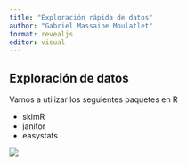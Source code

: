 ---
title: "Exploración rápida de datos"
author: "Gabriel Massaine Moulatlet"
format: revealjs
editor: visual
---

## Exploración de datos

Vamos a utilizar los seguientes paquetes en R

-   skimR
-   janitor
-   easystats

![](images/figlogos.png)

## 

